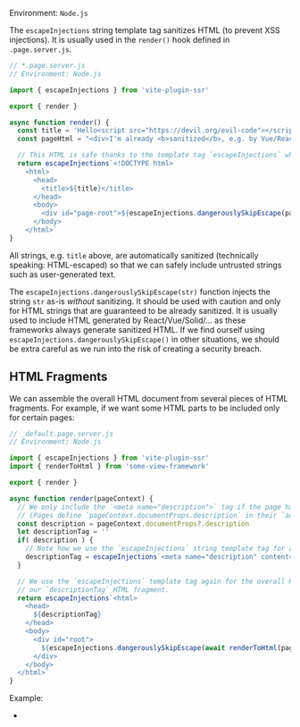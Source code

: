 
Environment: `Node.js`

The `escapeInjections` string template tag sanitizes HTML (to prevent XSS injections).
It is usually used in the `render()` hook defined in `.page.server.js`.

```js
// *.page.server.js
// Environment: Node.js

import { escapeInjections } from 'vite-plugin-ssr'

export { render }

async function render() {
  const title = 'Hello<script src="https://devil.org/evil-code"></script>'
  const pageHtml = "<div>I'm already <b>sanitized</b>, e.g. by Vue/React</div>"

  // This HTML is safe thanks to the template tag `escapeInjections` which sanitizes `title`
  return escapeInjections`<!DOCTYPE html>
    <html>
      <head>
        <title>${title}</title>
      </head>
      <body>
        <div id="page-root">${escapeInjections.dangerouslySkipEscape(pageHtml)}</div>
      </body>
    </html>`
}
```

All strings, e.g. `title` above, are automatically sanitized (technically speaking: HTML-escaped)
so that we can safely include untrusted strings
such as user-generated text.

The `escapeInjections.dangerouslySkipEscape(str)` function injects the string `str` as-is *without* sanitizing.
It should be used with caution and
only for HTML strings that are guaranteed to be already sanitized.
It is usually used to include HTML generated by React/Vue/Solid/... as these frameworks always generate sanitized HTML.
If we find ourself using `escapeInjections.dangerouslySkipEscape()` in other situations, we should be extra careful as we run into the risk of creating a security breach.

## HTML Fragments

We can assemble the overall HTML document from several pieces of HTML fragments.
For example, if we want some HTML parts to be included only for certain pages:

```js
// _default.page.server.js
// Environment: Node.js

import { escapeInjections } from 'vite-plugin-ssr'
import { renderToHtml } from 'some-view-framework'

export { render }

async function render(pageContext) {
  // We only include the `<meta name="description">` tag if the page has a description.
  // (Pages define `pageContext.documentProps.description` in their `addPageContext()` hook.)
  const description = pageContext.documentProps?.description
  let descriptionTag = ''
  if( description ) {
    // Note how we use the `escapeInjections` string template tag for an HTML fragment
    descriptionTag = escapeInjections`<meta name="description" content="${description}">`
  }

  // We use the `escapeInjections` template tag again for the overall HTML and we can use
  // our `descriptionTag` HTML fragment.
  return escapeInjections`<html>
    <head>
      ${descriptionTag}
    </head>
    <body>
      <div id="root">
        ${escapeInjections.dangerouslySkipEscape(await renderToHtml(pageContext.Page))}
      </div>
    </body>
  </html>`
}
```

Example:
- <RepoLink path='/examples/html-fragments/' />
